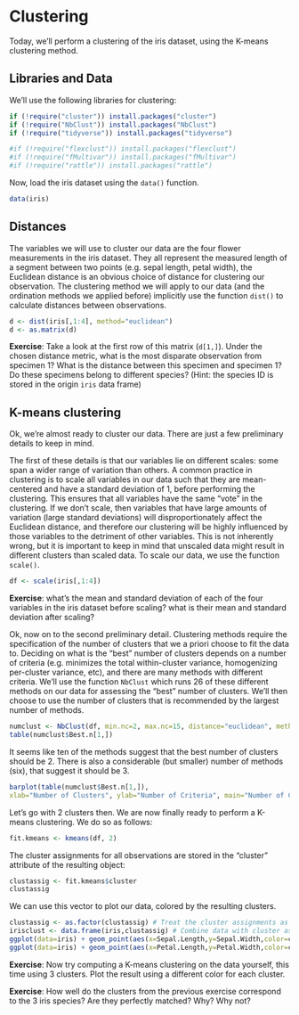# Clustering

Today, we'll perform a clustering of the iris dataset, using the K-means clustering method. 

## Libraries and Data

We'll use the following libraries for clustering:

```r
if (!require("cluster")) install.packages("cluster")
if (!require("NbClust")) install.packages("NbClust")
if (!require("tidyverse")) install.packages("tidyverse")
```

```r
#if (!require("flexclust")) install.packages("flexclust")
#if (!require("fMultivar")) install.packages("fMultivar")
#if (!require("rattle")) install.packages("rattle")
```

Now, load the iris dataset using the `data()` function.

```r
data(iris)
```

## Distances

The variables we will use to cluster our data are the four flower measurements in the iris dataset. They all represent the measured length of a segment between two points (e.g. sepal length, petal width), the Euclidean distance is an obvious choice of distance for clustering our observation. The clustering method we will apply to our data (and the ordination methods we applied before) implicitly use the function `dist()` to calculate distances between observations.

```r
d <- dist(iris[,1:4], method="euclidean")
d <- as.matrix(d)
```

**Exercise**: Take a look at the first row of this matrix (`d[1,]`). Under the chosen distance metric, what is the most disparate observation from specimen 1? What is the distance between this specimen and specimen 1? Do these specimens belong to different species? (Hint: the species ID is stored in the origin `iris` data frame)

<!--

**Exercise**: Under the chosen distance metric, what is the pair of observations that are most disparate from each other, among all pairs? What is the distance between them? Do they belong to different species?

-->

## K-means clustering

Ok, we're almost ready to cluster our data. There are just a few preliminary details to keep in mind. 

The first of these details is that our variables lie on different scales: some span a wider range of variation than others. A common practice in clustering is to scale all variables in our data such that they are mean-centered and have a standard deviation of 1, before performing the clustering. This ensures that all variables have the same "vote" in the clustering. If we don't scale, then variables that have large amounts of variation (large standard deviations) will disproportionately affect the Euclidean distance, and therefore our clustering will be highly influenced by those variables to the detriment of other variables. This is not inherently wrong, but it is important to keep in mind that unscaled data might result in different clusters than scaled data. To scale our data, we use the function `scale()`.

```r
df <- scale(iris[,1:4])
```

**Exercise**: what's the mean and standard deviation of each of the four variables in the iris dataset before scaling? what is their mean and standard deviation after scaling?

Ok, now on to the second preliminary detail. Clustering methods require the specification of the number of clusters that we a priori choose to fit the data to. Deciding on what is the "best" number of clusters depends on a number of criteria (e.g. minimizes the total within-cluster variance, homogenizing per-cluster variance, etc), and there are many methods with different criteria. We'll use the function `NbClust` which runs 26 of these different methods on our data for assessing the "best" number of clusters. We'll then choose to use the number of clusters that is recommended by the largest number of methods.

```r
numclust <- NbClust(df, min.nc=2, max.nc=15, distance="euclidean", method="kmeans")
table(numclust$Best.n[1,])
```

It seems like ten of the methods suggest that the best number of clusters should be 2. There is also a considerable (but smaller) number of methods (six), that suggest it should be 3.

```r
barplot(table(numclust$Best.n[1,]),
xlab="Number of Clusters", ylab="Number of Criteria", main="Number of Clusters Chosen by 26 Criteria")
```

Let's go with 2 clusters then. We are now finally ready to perform a K-means clustering. We do so as follows:

```r
fit.kmeans <- kmeans(df, 2)
```

The cluster assignments for all observations are stored in the "cluster" attribute of the resulting object:

```r
clustassig <- fit.kmeans$cluster
clustassig
```

We can use this vector to plot our data, colored by the resulting clusters.

```r
clustassig <- as.factor(clustassig) # Treat the cluster assignments as discrete factors
irisclust <- data.frame(iris,clustassig) # Combine data with cluster assignments
ggplot(data=iris) + geom_point(aes(x=Sepal.Length,y=Sepal.Width,color=clustassig)) # Plot sepal variables
ggplot(data=iris) + geom_point(aes(x=Petal.Length,y=Petal.Width,color=clustassig)) # Plot petal variables
```

**Exercise**:  Now try computing a K-means clustering on the data yourself, this time using 3 clusters. Plot the result using a different color for each cluster.

**Exercise**: How well do the clusters from the previous exercise correspond to the 3 iris species? Are they perfectly matched? Why? Why not?